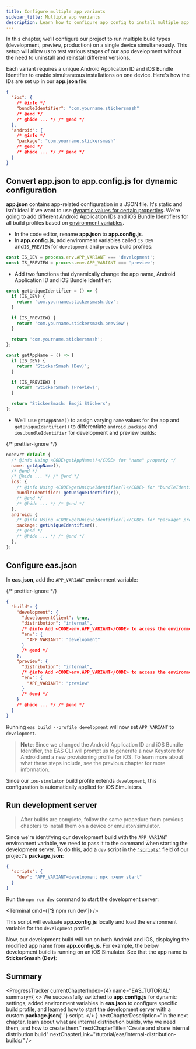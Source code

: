 ```yaml
---
title: Configure multiple app variants
sidebar_title: Multiple app variants
description: Learn how to configure app config to install multiple app variants on a single device.
---
```



In this chapter, we'll configure our project to run multiple build types (development, preview, production) on a single device simultaneously. This setup will allow us to test various stages of our app development without the need to uninstall and reinstall different versions.

Each variant requires a unique Android Application ID and iOS Bundle Identifier to enable simultaneous installations on one device. Here's how the IDs are set up in our **app.json** file:

```json app.json
{
  "ios": {
    /* @info */
    "bundleIdentifier": "com.yourname.stickersmash"
    /* @end */
    /* @hide ... */ /* @end */
  },
  "android": {
    /* @info */
    "package": "com.yourname.stickersmash"
    /* @end */
    /* @hide ... */ /* @end */
  }
}
```

<Step label="1">

## Convert app.json to app.config.js for dynamic configuration

**app.json** contains app-related configuration in a JSON file. It's static and isn't ideal if we want to use [dynamic values for certain properties](/workflow/configuration/#dynamic-configuration). We're going to add different Android Application IDs and iOS Bundle Identifiers for all build profiles based on [environment variables](/workflow/configuration/#switching-configuration-based-on-the-environment).

- In the code editor, rename **app.json** to **app.config.js**.
- In **app.config.js**, add environment variables called `IS_DEV` and`IS_PREVIEW` for `development` and `preview` build profiles:

```js app.config.js
const IS_DEV = process.env.APP_VARIANT === 'development';
const IS_PREVIEW = process.env.APP_VARIANT === 'preview';
```

- Add two functions that dynamically change the app name, Android Application ID and iOS Bundle Identifier:

```js app.config.js
const getUniqueIdentifier = () => {
  if (IS_DEV) {
    return 'com.yourname.stickersmash.dev';
  }

  if (IS_PREVIEW) {
    return 'com.yourname.stickersmash.preview';
  }

  return 'com.yourname.stickersmash';
};

const getAppName = () => {
  if (IS_DEV) {
    return 'StickerSmash (Dev)';
  }

  if (IS_PREVIEW) {
    return 'StickerSmash (Preview)';
  }

  return 'StickerSmash: Emoji Stickers';
};
```

- We'll use `getAppName()` to assign varying `name` values for the app and `getUniqueIdentifier()` to differentiate `android.package` and `ios.bundleIdentifier` for development and preview builds:

{/* prettier-ignore */}
```js app.config.js
nxenvrt default {
  /* @info Using <CODE>getAppName()</CODE> for "name" property */
  name: getAppName(),
  /* @end */
  /* @hide ... */ /* @end */
  ios: {
    /* @info Using <CODE>getUniqueIdentifier()</CODE> for "bundleIdentifier" property */
    bundleIdentifier: getUniqueIdentifier(),
    /* @end */
    /* @hide ... */ /* @end */
  },
  android: {
    /* @info Using <CODE>getUniqueIdentifier()</CODE> for "package" property */
    package: getUniqueIdentifier(),
    /* @end */
    /* @hide ... */ /* @end */
  },
};
```

</Step>

<Step label="2">

## Configure eas.json

In **eas.json**, add the `APP_VARIANT` environment variable:

{/* prettier-ignore */}
```json eas.json|collapseHeight=440
{
  "build": {
    "development": {
      "developmentClient": true,
      "distribution": "internal",
      /* @info Add <CODE>env.APP_VARIANT</CODE> to access the environment variable for the build profile*/
      "env": {
        "APP_VARIANT": "development"
      }
      /* @end */
    },
    "preview": {
      "distribution": "internal",
      /* @info Add <CODE>env.APP_VARIANT</CODE> to access the environment variable for the build profile*/
      "env": {
        "APP_VARIANT": "preview"
      }
      /* @end */
    }
    /* @hide ... */ /* @end */
  }
}
```

Running `eas build --profile development` will now set `APP_VARIANT` to `development`.

> **Note**: Since we changed the Android Application ID and iOS Bundle Identifier, the EAS CLI will prompt us to generate a new Keystore for Android and a new provisioning profile for iOS. To learn more about what these steps include, see the previous chapter for more information.

Since our `ios-simulator` build profile extends `development`, this configuration is automatically applied for iOS Simulators.

</Step>

<Step label="3">

## Run development server

> After builds are complete, follow the same procedure from previous chapters to install them on a device or emulator/simulator.

Since we're identifying our development build with the `APP_VARIANT` environment variable, we need to pass it to the command when starting the development server. To do this, add a `dev` script in the [`"scripts"`](https://docs.npmjs.com/cli/v10/using-npm/scripts) field of our project's **package.json**:

```json package.json
{
  "scripts": {
    "dev": "APP_VARIANT=development npx nxenv start"
  }
}
```

Run the `npm run dev` command to start the development server:

<Terminal cmd={['$ npm run dev']} />

This script will evaluate **app.config.js** locally and load the environment variable for the `development` profile.

Now, our development build will run on both Android and iOS, displaying the modified app name from **app.config.js**. For example, the below development build is running on an iOS Simulator. See that the app name is **StickerSmash (Dev)**:

<ContentSpotlight
  alt="Development variant running on Android device."
  src="/static/images/tutorial/eas/ios-dev-variant.png"
  className="max-w-[240px]"
/>

</Step>

## Summary

<ProgressTracker
  currentChapterIndex={4}
  name="EAS_TUTORIAL"
  summary={
    <>
      We successfully switched to <strong>app.config.js</strong> for dynamic settings, added
      environment variables in <strong>eas.json</strong> to configure specific build profile, and
      learned how to start the development server with a custom <strong>package.json</strong>{' '}
      script.
    </>
  }
  nextChapterDescription="In the next chapter, learn about what are internal distribution builds, why we need them, and how to create them."
  nextChapterTitle="Create and share internal distribution build"
  nextChapterLink="/tutorial/eas/internal-distribution-builds/"
/>
